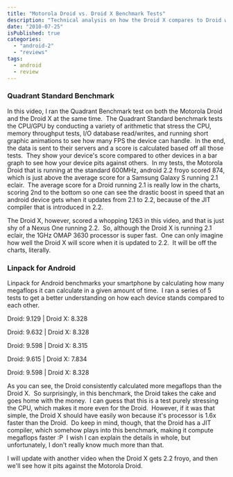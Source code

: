 ```yaml
---
title: "Motorola Droid vs. Droid X Benchmark Tests"
description: "Technical analysis on how the Droid X compares to Droid with respect to CPU/GPU performance."
date: "2010-07-25"
isPublished: true
categories:
  - "android-2"
  - "reviews"
tags:
  - android
  - review
---
```


### Quadrant Standard Benchmark

In this video, I ran the Quadrant Benchmark test on both the Motorola Droid and the Droid X at the same time.  The Quadrant Standard benchmark tests the CPU/GPU by conducting a variety of arithmetic that stress the CPU, memory throughput tests, I/O database read/writes, and running short graphic animations to see how many FPS the device can handle.  In the end, the data is sent to their servers and a score is calculated based off all those tests.  They show your device's score compared to other devices in a bar graph to see how your device pits against others.  In my tests, the Motorola Droid that is running at the standard 600MHz, android 2.2 froyo scored 874, which is just above the average score for a Samsung Galaxy S running 2.1 eclair.  The average score for a Droid running 2.1 is really low in the charts, scoring 2nd to the bottom so one can see the drastic boost in speed that an android device gets when it updates from 2.1 to 2.2, because of the JIT compiler that is introduced in 2.2.

The Droid X, however, scored a whopping 1263 in this video, and that is just shy of a Nexus One running 2.2.  So, although the Droid X is running 2.1 eclair, the 1GHz OMAP 3630 processor is super fast.  One can only imagine how well the Droid X will score when it is updated to 2.2.  It will be off the charts, literally.

### Linpack for Android

Linpack for Android benchmarks your smartphone by calculating how many megaflops it can calculate in a given amount of time.  I ran a series of 5 tests to get a better understanding on how each device stands compared to each other.

Droid: 9.129 | Droid X: 8.328

Droid: 9.632 | Droid X: 8.328

Droid: 9.598 | Droid X: 8.315

Droid: 9.615 | Droid X: 7.834

Droid: 9.598 | Droid X: 8.328

As you can see, the Droid consistently calculated more megaflops than the Droid X.  So surprisingly, in this benchmark, the Droid takes the cake and goes home with the money.  I can guess that this is a test purely stressing the CPU, which makes it more even for the Droid.  However, if it was that simple, the Droid X should have easily won because it's processor is 1.6x faster than the Droid.  Do keep in mind, though, that the Droid has a JIT compiler, which somehow plays into this benchmark, making it compute megaflops faster :P  I wish I can explain the details in whole, but unfortunately, I don't really know much more than that.

I will update with another video when the Droid X gets 2.2 froyo, and then we'll see how it pits against the Motorola Droid.
